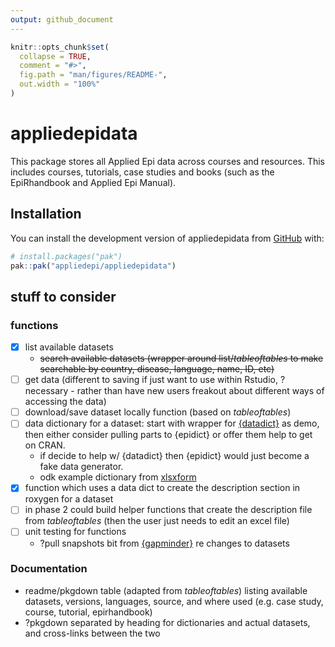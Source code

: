 ```yaml
---
output: github_document
---
```


<!-- README.md is generated from README.Rmd. Please edit that file -->

```r
knitr::opts_chunk$set(
  collapse = TRUE,
  comment = "#>",
  fig.path = "man/figures/README-",
  out.width = "100%"
)
```

# appliedepidata

<!-- badges: start -->
<!-- badges: end -->

This package stores all Applied Epi data across courses and resources. 
This includes courses, tutorials, case studies and books (such as the EpiRhandbook 
and Applied Epi Manual).  

## Installation

You can install the development version of appliedepidata from [GitHub](https://github.com/) with:

``` r
# install.packages("pak")
pak::pak("appliedepi/appliedepidata")
```

## stuff to consider

### functions 
- [x] list available datasets  
  - ~~search available datasets (wrapper around list/*tableoftables* to make searchable by country, disease, language, name, ID, etc)~~
- [ ] get data (different to saving if just want to use within Rstudio, ?necessary - rather than have new users freakout about different ways of accessing the data)
- [ ] download/save dataset locally function (based on *tableoftables*)
- [ ] data dictionary for a dataset: start with wrapper for  [{datadict}](https://github.com/epicentre-msf/datadict) as demo, then either consider pulling parts to {epidict} or offer them help to get on CRAN. 
  - if decide to help w/ {datadict} then {epidict} would just become a fake data generator. 
  - odk example dictionary from [xlsxform](https://docs.getodk.org/xlsform/)
- [x] function which uses a data dict to create the description section in roxygen for a dataset
- [ ] in phase 2 could build helper functions that create the description file from *tableoftables* (then the user just needs to edit an excel file) 
- [ ] unit testing for functions
  - ?pull snapshots bit from [{gapminder}](https://github.com/jennybc/gapminder/) re changes to datasets

### Documentation 

- readme/pkgdown table (adapted from *tableoftables*) listing available datasets, versions, languages, source, and where used (e.g. case study, course, tutorial, epirhandbook)  
- ?pkgdown separated by heading for dictionaries and actual datasets, and cross-links between the two


